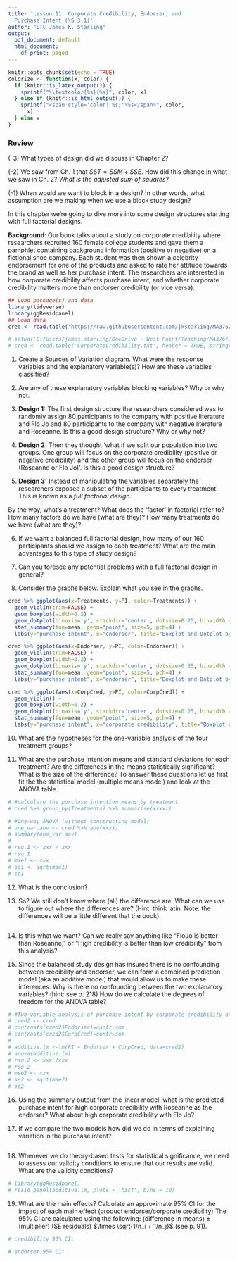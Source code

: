 ```yaml
---
title: 'Lesson 11: Corporate Credibility, Endorser, and
  Purchase Intent (\S 3.1)'
author: "LTC James K. Starling"
output:
  pdf_document: default
  html_document:
    df_print: paged
---
```


```r
knitr::opts_chunk$set(echo = TRUE)
colorize <- function(x, color) {
  if (knitr::is_latex_output()) {
    sprintf("\\textcolor{%s}{%s}", color, x)
  } else if (knitr::is_html_output()) {
    sprintf("<span style='color: %s;'>%s</span>", color, 
      x)
  } else x
}
```

### Review
(-3) What types of design did we discuss in Chapter 2? 


\vspace{0.5in}

(-2) We saw from Ch. 1 that $SST = SSM + SSE$. How did this change in what we saw in Ch. 2? *What is the adjusted sum of squares*?


\vspace{0.5in}

(-1) When would we want to block in a design? In other words, what assumption are we making when we use a block study design? 

\vspace{0.5in}

In this chapter we're going to dive more into some design structures starting with full factorial designs.  

**Background**:
Our book talks about a study on corporate credibility where researchers recruited 160 female college students and gave them a pamphlet containing background information (positive or negative) on a fictional shoe company. 
Each student was then shown a celebrity endorsement for one of the products and asked to rate her attitude towards the brand as well as her purchase intent. 
The researchers are interested in how corporate credibility affects purchase intent, and whether corporate credibility matters more than endorser credibility (or vice versa).


```r
## Load package(s) and data
library(tidyverse)
library(ggResidpanel)
## Load data  
cred <- read.table('https://raw.githubusercontent.com/jkstarling/MA376/main/CorporateCredibility.txt', header = TRUE, stringsAsFactors = TRUE)

# setwd('C:/Users/james.starling/OneDrive - West Point/Teaching/MA376/JimsLessons/Block II/LSN10/')
# cred <- read.table('CorporateCredibility.txt', header = TRUE, stringsAsFactors = TRUE)
```

(1) Create a Sources of Variation diagram.  What were the response variables and the explanatory variable(s)? How are these variables classified? 


\vspace{0.5in}

(2) Are any of these explanatory variables blocking variables? Why or why not. 


\vspace{0.5in}

(3) **Design 1:** The first design structure the researchers considered was to randomly assign 80 participants to the company with positive literature and Flo Jo and 80 participants to the company with negative literature and Roseanne. Is this a good design structure? Why or why not? 


\vspace{0.5in}

(4) **Design 2:** Then they thought 'what if we split our population into two groups. One group will focus on the corporate credibility (positive or negative credibility) and the other group will focus on the endorser (Roseanne or Flo Jo)'.  Is this a good design structure? 
\vspace{0.5in}



(5) **Design 3:** Instead of manipulating the variables separately the researchers exposed a subset of the participants to every treatment. This is known as a *full factorial design*. 

By the way, what's a treatment? What does the 'factor' in factorial refer to? How many factors do we have (what are they)? How many treatments do we have (what are they)? 

\vspace{0.5in}


(6) If we want a balanced full factorial design, how many of our 160 participants should we assign to each treatment? What are the main advantages to this type of study design? 
\vspace{0.5in}


(7) Can you foresee any potential problems with a full factorial design in general? 
\vspace{0.5in}


(9) Consider the graphs below. Explain what you see in the graphs.  

```r
cred %>% ggplot(aes(x=Treatments, y=PI, color=Treatments)) + 
  geom_violin(trim=FALSE) + 
  geom_boxplot(width=0.2) + 
  geom_dotplot(binaxis='y', stackdir='center', dotsize=0.25, binwidth = 1) + 
  stat_summary(fun=mean, geom="point", size=5, pch=4) + 
  labs(y="purchase intent", x="endorser", title="Boxplot and Dotplot by endorser")

cred %>% ggplot(aes(x=Endorser, y=PI, color=Endorser)) + 
  geom_violin(trim=FALSE) + 
  geom_boxplot(width=0.2) + 
  geom_dotplot(binaxis='y', stackdir='center', dotsize=0.25, binwidth = 1) + 
  stat_summary(fun=mean, geom="point", size=5, pch=4) + 
  labs(y="purchase intent", x="endorser", title="Boxplot and Dotplot by endorser")

cred %>% ggplot(aes(x=CorpCred, y=PI, color=CorpCred)) + 
  geom_violin() + 
  geom_boxplot(width=0.2) + 
  geom_dotplot(binaxis='y', stackdir='center', dotsize=0.25, binwidth = 1) + 
  stat_summary(fun=mean, geom="point", size=5, pch=4) + 
  labs(y="purchase intent", x="corporate credibility", title="Boxplot and Dotplot by corporate credibility")
```

\vspace{0.25in}

(10) What are the hypotheses for the one-variable analysis of the four treatment groups? 


\vspace{0.25in}


(11) What are the purchase intention means and standard deviations for each treatment? 
Are the differences in the means statistically significant? What is the size of the difference? To answer these questions let us first fit the the statistical model (multiple means model) and look at the ANOVA table.

```r
# #calculate the purchase intention means by treatment
# cred %>% group_by(Treatments) %>% summarise(xxxxx)

# #One-way ANOVA (without constructing model)
# one_var.aov <- cred %>% aov(xxxx)
# summary(one_var.aov)
#
# rsq.1 <- xxx / xxx
# rsq.1
# mse1 <- xxx
# se1 <- sqrt(mse1)
# se1
```


\vspace{0.5in}


(12) What is the conclusion? 


\vspace{0.5in}

(13) So? We still don't know where (all) the difference are. What can we use to figure out where the differences are? (Hint: think latin. Note: the differences will be a little different that the book).

```r

```


\vspace{0.25in}

(14) Is this what we want? Can we really say anything like “FloJo is better than Roseanne,” or “High credibility is better than low credibility” from this analysis?  

\vspace{0.25in}


(15) Since the balanced study design has insured there is no confounding between credibility and endorser, we can form a combined prediction model (aka an additive model) that would allow us to make these inferences. 
Why is there no confounding between the two explanatory variables? (hint: see p. 218)
How do we calculate the degrees of freedom for the ANOVA table?

```r
# #Two-variable analysis of purchase intent by corporate credibility and endorser using effect coding
# cred2 <- cred
# contrasts(cred2$Endorser)=contr.sum
# contrasts(cred2$CorpCred)=contr.sum
# 
# additive.lm <-lm(PI ~ Endorser + CorpCred, data=cred2)
# anova(additive.lm)
# rsq.2 <- xxx /xxx
# rsq.2
# mse2 <- xxx
# se2 <- sqrt(mse2)
# se2
```

\vspace{0.25in}


(16) Using the summary output from the linear model, what is the predicted purchase intent for high corporate credibility with Roseanne as the endorser? What about high corporate credibility with Flo Jo? 

\vspace{0.25in}


(17) If we compare the two models how did we do in terms of explaining variation in the purchase intent? 

```r

```


\vspace{0.25in}


(18) Whenever we do theory-based tests for statistical significance, we need to assess our validity conditions to ensure that our results are valid. What are the validity conditions? 

```r
# library(ggResidpanel)
# resid_panel(additive.lm, plots = 'hist', bins = 10)
```
 
\vspace{0.15in}

(19) What are the main effects? Calculate an approximate 95\% CI for the impact of each main effect (product endorser/corporate credibility) 
The 95\% CI are calculated using the following: (difference in means) $\pm$ (multiplier) (SE residuals) $\times \sqrt{1/n_i + 1/n_j}$ (see p. 91).



```r
# credibility 95% CI:

# endorser 95% CI:


```

\vspace{0.5in}

